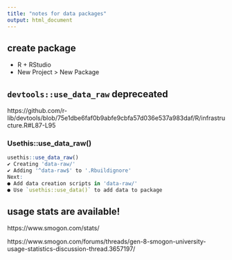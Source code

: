 ```yaml
---
title: "notes for data packages"
output: html_document
---
```


## create package

* R + RStudio
* New Project > New Package

## `devtools::use_data_raw` depreceated

https://github.com/r-lib/devtools/blob/75e1dbe6faf0b9abfe9cbfa57d036e537a983daf/R/infrastructure.R#L87-L95

### Usethis::use_data_raw()

```r
usethis::use_data_raw()
✔ Creating 'data-raw/'
✔ Adding '^data-raw$' to '.Rbuildignore'
Next:
● Add data creation scripts in 'data-raw/'
● Use `usethis::use_data()` to add data to package
```

## usage stats are available!

https://www.smogon.com/stats/

https://www.smogon.com/forums/threads/gen-8-smogon-university-usage-statistics-discussion-thread.3657197/
